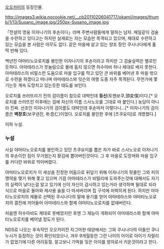 [[오오카미]]의 등장인물.

http://images3.wikia.nocookie.net/__cb20110206041717/okami/images/thumb/1/13/Susano_image.jpg/250px-Susano_image.jpg

「전설의 영웅 이자나기의 후손이다」라며 주변사람들에게 말하는 남자. 매일같이 검술을 수련하고 있다고는 하지만 실제로는 자는 모습만 목격되고 있으며, 제대로 수련하고 있는 모습을 본 사람은 아무도 없다. 같은 마을에 살고 있는 양조 장인 쿠시나다에게 홀딱 반해 있다.

백년전 야마타노오로치를 봉인한 이자나기의 후손이라고 하지만 그 검술실력은 별로인듯하다. 아마테라스가 붓놀림으로 몰래 돕지 않으면 허수아비 하나 제대로 베지 못한다. 아마테라스의 비밀스런 도움으로 마을 입구를 막고 있던 큰 바위를 베어낸 후 마을 밖으로 수련을 하겠다고 떠나며 아마테라스와 잇슨의 여행 도중 자주 목격된다. 무언가에 쫓기는듯 계속 도망치고 있는듯한 태도를 보인다.

오로치를 쓰러뜨리기 전의 검이름이 참으로 대박인데 '''등신'''(토헨보쿠,頭変僕)이다.[* 오로치를 쓰러뜨린 이후에는 검에 자신의 이름 스사노오를 그대로 따 붙인다.] 농담이 아니라 진짜. 선조인 이자나기의 검이름도 대박인데 후손마저 이렇다니...[* 이자나기의 검이름은 '''벽창호'''(보쿠넨진, 朴念仁)이었다. 오로치를 봉인한 후에 [츠쿠요미]로 개명했다.]

이하 누설.

=== 누설 ===
사실 야마타노오로치를 봉인하고 있던 츠쿠요미를 뽑은 자가 바로 스사노오로 이자나기의 후손이란 짐이 무거웠는지 홧김에 뽑아버린것이다. 그 후 마을로 도망쳐와 마을 입구를 커다란 바위로 막아버렸다. 

야마타노오로치가 이 세상을 진정한 어둠으로 뒤덮기 위해 이자나기의 핏줄인 그와 피의 맹약을 맺기 위해 쫓고 있으며 가끔 아마테라스가 비밀리에 도와주는것에 대해서도 자기의 실력이 낮다는걸 알고 있기에 신이 자신이 감시하고 있는거라 생각하며 될대로 되라 식으로 마을로 돌아와 제사용 술을 다 마셔버리며 집 구석에 처박히게 된다. 하지만 야마타노오로치의 제물로 선택된 쿠시나다의 말에 용기를 얻어 아마테라스와 야마타노오로치의 결전에 끼어들어 아마테라스와 함께 야마타노오로치를 없애버린다.

처음엔 허수아비도 제대로 못베었지만 후엔 그 재능이 개화되어 아마테라스와 함께 야마타노오로치를 베어낼 정도가 된다.

NDS로 나오는 후속작인 오오카미전 자그마한 태양에서는 그와 쿠시나다의 아들인 쿠니누시가 등장하는 것이 확인되었으나, 겨우 9개월동안 그런 나이의 아이로 아이가 자랄리가 없었기에 다른 어리둥절. 알고보니 기억을 잊은 아이를 양자로서 키운것이라고 한다.
